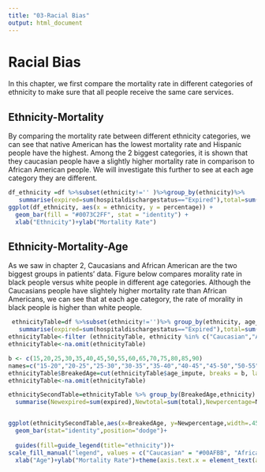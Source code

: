 ```yaml
---
title: "03-Racial Bias"
output: html_document
---
```



# Racial Bias

In this chapter, we first compare the mortality rate in different categories of ethnicity to make sure that all people receive the same care services.

## Ethnicity-Mortality

By comparing the mortality rate between different ethnicity categories, we can see that native American has the lowest mortality rate and Hispanic people have the highest. Among the 2 biggest categories, it is shown that they caucasian people have a slightly higher mortality rate in comparison to African American people. We will investigate this further to see at each age category they are different. 

```r
df_ethnicity =df %>%subset(ethnicity!='' )%>%group_by(ethnicity)%>%
   summarise(expired=sum(hospitaldischargestatus=="Expired"),total=sum(hospitaldischargestatus %in%c("Expired","Alive")),percentage=expired/total*100)
ggplot(df_ethnicity, aes(x = ethnicity, y = percentage)) +
  geom_bar(fill = "#0073C2FF", stat = "identity") +
  xlab("Ethnicity")+ylab("Mortality Rate")
```


## Ethnicity-Mortality-Age
As we saw in chapter 2, Caucasians and African American are the two biggest groups in patients' data. 
Figure below compares morality rate in black people versus white people in different age categories. Although the Caucasians people have slightely higher mortality rate than African Americans, we can see that at each age category, the rate of morality in black people is higher than white people.

```r
 ethnicityTable=df %>%subset(ethnicity!='')%>% group_by(ethnicity, age_impute)%>%
   summarise(expired=sum(hospitaldischargestatus=="Expired"),total=sum(hospitaldischargestatus %in%c("Expired","Alive")),percentage=expired/total*100)
ethnicityTable<-filter (ethnicityTable, ethnicity %in% c("Caucasian","African American"))
ethnicityTable<-na.omit(ethnicityTable)

b <- c(15,20,25,30,35,40,45,50,55,60,65,70,75,80,85,90)
names=c("15-20","20-25","25-30","30-35","35-40","40-45","45-50","50-55","55-60","60-65","65-70","70-75","75-80","80-85","85-90")
ethnicityTable$BreakedAge=cut(ethnicityTable$age_impute, breaks = b, labels = names)
ethnicityTable<-na.omit(ethnicityTable)

ethnicitySecondTable=ethnicityTable %>% group_by(BreakedAge,ethnicity) %>%
  summarise(Newexpired=sum(expired),Newtotal=sum(total),Newpercentage=Newexpired/Newtotal*100)


ggplot(ethnicitySecondTable,aes(x=BreakedAge, y=Newpercentage,width=.45,fill=factor(ethnicity)))+
  geom_bar(stat="identity",position="dodge")+
  
  guides(fill=guide_legend(title="ethnicity"))+
scale_fill_manual("legend", values = c("Caucasian" = "#00AFBB", "African American" = "#FF6666"))+
  xlab("Age")+ylab("Mortality Rate")+theme(axis.text.x = element_text(angle = 90, hjust = 1, size=10,color="black"))


```






